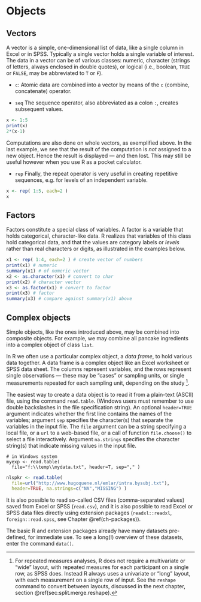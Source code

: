 # Objects {#ch-objects}

## Vectors {#sec:vectors}

A vector is a simple, one-dimensional list of data, like a single column
in Excel or in SPSS. Typically a single vector holds a single variable
of interest. The data in a vector can be of various classes: numeric,
character (strings of letters, always enclosed in double quotes), or
logical (i.e., boolean, `TRUE` or
`FALSE`, may be abbreviated to
`T` or `F`).

-   `c`: Atomic data are combined into a vector by means of the
    `c` (combine, concatenate) operator.

-   `seq` The sequence operator, also abbreviated as a colon
    `:`, creates subsequent values.
```r
x <- 1:5
print(x)
2*(x-1)
```

Computations are also done on whole vectors, as exemplified above.
In the last example, we see that the result of the computation is
*not* assigned to a new object. Hence the result is displayed ---
and then lost. This may still be useful however when you use
R  as a pocket calculator.

-   `rep` Finally, the repeat operator is very useful in creating repetitive
    sequences, e.g. for levels of an independent variable.
```r
x <- rep( 1:5, each=2 )
x
```

## Factors {#sec:factors}

Factors constitute a special class of variables. A factor is a variable
that holds categorical, character-like data. R  realizes
that variables of this class hold categorical data, and that the values
are category labels or *levels* rather than real characters or digits,
as illustrated in the examples below.
```r
x1 <- rep( 1:4, each=2 ) # create vector of numbers
print(x1) # numeric
summary(x1) # of numeric vector
x2 <- as.character(x1) # convert to char
print(x2) # character vector
x3 <- as.factor(x1) # convert to factor
print(x3) # factor
summary(x3) # compare against summary(x1) above 
```

## Complex objects {#sec:complex.objects}

Simple objects, like the ones introduced above, may be combined into
composite objects. For example, we may combine all pancake ingredients
into a complex object of class `list`.

In R we often use a particular complex object, a *data
frame*, to hold various data together. A data frame is a complex object
like an Excel worksheet or SPSS data sheet. The columns represent
variables, and the rows represent single observations --- these may be
"cases" or sampling units, or single measurements repeated for each
sampling unit, depending on the study 
^[For repeated measures analyses, R does not require a multivariate or "wide" layout, with repeated measures for each participant on a single row, as SPSS does. Instead R always uses a univariate or "long" layout, with each measurement on a single row of input. See the `reshape` command to convert between layouts, discussed in the next chapter, section \@ref(sec:split.merge.reshape).].

The easiest way to create a data object is to read it from a plain-text
(ASCII) file, using the command `read.table`.
(Windows users must remember to use double backslashes in the file
specification string). An optional `header=TRUE`
argument indicates whether the first line contains the names of the
variables; argument `sep` specifies the
character(s) that separate the variables in the input file. The
`file` argument can be a string specifying a
local file, or a `url` to a web-based file, or a
call of function `file.choose()` to select a file
interactively. Argument `na.strings` specifies
the character string(s) that indicate missing values in the input file.
```{}
# in Windows system
myexp <- read.table(
  file="f:\\temp\\mydata.txt", header=T, sep="," )
```

```r
nlspkr <- read.table(
  file=url("http://www.hugoquene.nl/emlar/intra.bysubj.txt"),
  header=TRUE, na.strings=c("NA","MISSING") )
```

It is also possible to read so-called CSV files (comma-separated values) saved from Excel or SPSS (`read.csv`), and it is also possible to read Excel or SPSS data files directly using extension packages (`readxl::readxl`, `foreign::read.spss`, see Chapter \@ref(ch-packages)).

The basic R  and extension packages already have many
datasets pre-defined, for immediate use. 
To see a long(!) overview of these datasets, enter the command `data()`.
